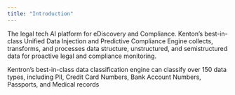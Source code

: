 ```yaml
---
title: "Introduction"
---
```



The legal tech AI platform for eDiscovery and Compliance. Kenton’s best-in-class Unified Data Injection and Predictive Compliance Engine collects, transforms, and processes data structure, unstructured, and semistructured data for proactive legal and compliance monitoring. 

Kentron’s best-in-class data classification engine can classify over 150 data types, including PII, Credit Card Numbers, Bank Account Numbers, Passports, and Medical records
